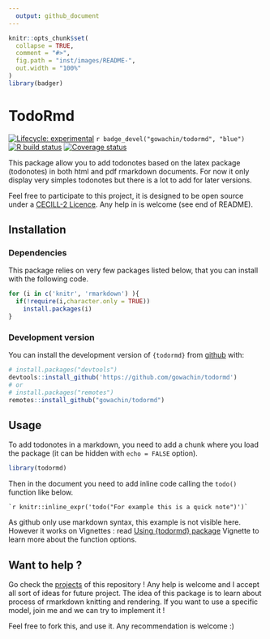 ```yaml
---
  output: github_document
---
```


<!-- README.md is generated from README.Rmd. Please edit that file -->

```r
knitr::opts_chunk$set(
  collapse = TRUE,
  comment = "#>",
  fig.path = "inst/images/README-",
  out.width = "100%"
)
library(badger)
```

# TodoRmd
<!-- # DiveR <img src="https://raw.githubusercontent.com/gowachin/DiveR/master/inst/images/DiveR_hex.png" alt="logo" align="right" height="200px/"/> -->

<!-- badges: start -->

[![Lifecycle: experimental](https://img.shields.io/badge/lifecycle-experimental-orange.svg)](https://www.tidyverse.org/lifecycle/#experimental) 
`r badge_devel("gowachin/todormd", "blue")` 
[![R build status](https://github.com/gowachin/todormd/workflows/R-CMD-check/badge.svg)](https://github.com/gowachin/todormd/actions)
[![Coverage status](https://codecov.io/gh/gowachin/todormd/branch/master/graph/badge.svg)](https://codecov.io/github/gowachin/todormd?branch=master)

<!-- badges: end -->

This package allow you to add todonotes based on the latex package (todonotes) in both html and pdf rmarkdown documents. For now it only display very simples todonotes but there is a lot to add for later versions.


Feel free to participate to this project, it is designed to be open source under a [CECILL-2 Licence](https://github.com/gowachin/todormd/blob/master/LICENCE-CECILL-2.1.txt). Any help in is welcome (see end of README).

## Installation

### Dependencies

This package relies on very few packages listed below, that you can install with the following code.

```r
for (i in c('knitr', 'rmarkdown') ){
  if(!require(i,character.only = TRUE))
    install.packages(i)
}
```

### Development version

You can install the development version of `{todormd}` from [github](https://github.com/gowachin/todormd) with:

```r
# install.packages("devtools")
devtools::install_github('https://github.com/gowachin/todormd')
# or 
# install.packages("remotes")
remotes::install_github("gowachin/todormd")
```

## Usage

To add todonotes in a markdown, you need to add a chunk where you load the package (it can be hidden with `echo = FALSE` option).

```r
library(todormd)
```

Then in the document you need to add inline code calling the `todo()` function like below.

```
`r knitr::inline_expr('todo("For example this is a quick note")')` 
```

As github only use markdown syntax, this example is not visible here. However it works on Vignettes : read [Using {todormd} package](https://gowachin.github.io/todormd/articles/dev_todonotes.html) Vignette to learn more about the function options.


## Want to help ?

Go check the [projects](https://github.com/gowachin/todormd/projects) of this repository ! Any help is welcome and I accept all sort of ideas for future project. The idea of this package is to learn about process of rmarkdown knitting and rendering. If you want to use a specific model, join me and we can try to implement it !

Feel free to fork this, and use it. Any recommendation is welcome :) 
